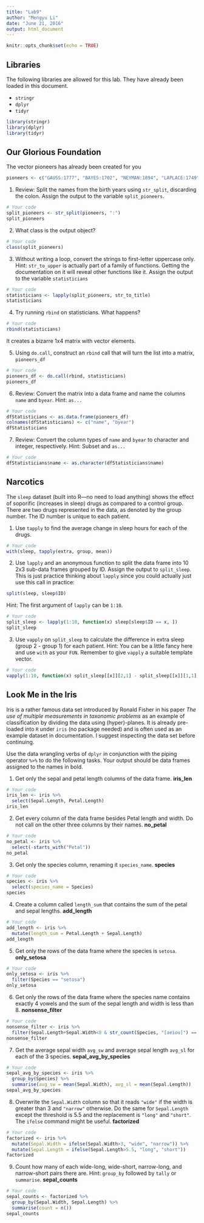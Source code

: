 ```yaml
---
title: "Lab9"
author: "Mengyu Li"
date: "June 21, 2016"
output: html_document
---
```



```r
knitr::opts_chunk$set(echo = TRUE)
```

## Libraries

The following libraries are allowed for this lab.  They have already been loaded in this document.

* `stringr`
* `dplyr`
* `tidyr`

```r
library(stringr)
library(dplyr)
library(tidyr)
```


## Our Glorious Foundation

The vector pioneers has already been created for you
```r
pioneers <- c("GAUSS:1777", "BAYES:1702", "NEYMAN:1894", "LAPLACE:1749")
```

1.  Review: Split the names from the birth years using `str_split`, discarding the colon.  Assign the output to the variable `split_pioneers`.
```r
# Your code
split_pioneers <- str_split(pioneers, ":")
split_pioneers
```

2.  What class is the output object?
```r
# Your code
class(split_pioneers)

```
3.  Without writing a loop, convert the strings to first-letter uppercase only.  Hint: `str_to_upper` is actually part of a family of functions.  Getting the documentation on it will reveal other functions like it.  Assign the output to the variable `statisticians`
```r
# Your code
statisticians <- lapply(split_pioneers, str_to_title)
statisticians
```

4.  Try running `rbind` on statisticians.  What happens?
```r
# Your code
rbind(statisticians)
```
It creates a bizarre 1x4 matrix with vector elements.

5.  Using `do.call`, construct an `rbind` call that will turn the list into a matrix, `pioneers_df`
```r
# Your code
pioneers_df <- do.call(rbind, statisticians)
pioneers_df
```

6.  Review: Convert the matrix into a data frame and name the columns `name` and `byear`.  Hint: `as...`
```r
# Your code
dfStatisticians <- as.data.frame(pioneers_df)
colnames(dfStatisticians) <- c("name", "byear") 
dfStatisticians
```

7.  Review: Convert the column types of `name` and `byear` to character and integer, respectively.  Hint: Subset and `as...` 
```r
# Your code
dfStatisticians$name <- as.character(dfStatisticians$name)
```

## Narcotics

The `sleep` dataset (built into R---no need to load anything) shows the effect of soporific (increases in sleep) drugs as compared to a control group.  There are two drugs represented in the data, as denoted by the group number.  The ID number is unique to each patient.

1.  Use `tapply` to find the average change in sleep hours for each of the drugs.
```r
# Your code
with(sleep, tapply(extra, group, mean))
```

2.  Use `lapply` and an anonymous function to split the data frame into 10 2x3 sub-data frames grouped by ID.  Assign the output to `split_sleep`.  This is just practice thinking about `lapply` since you could actually just use this call in practice:
```r
split(sleep, sleep$ID)
```

Hint: The first argument of `lapply` can be `1:10`.
```r
# Your code
split_sleep <- lapply(1:10, function(x) sleep[sleep$ID == x, ])
split_sleep
```

3.  Use `vapply` on `split_sleep` to calculate the difference in extra sleep (group 2 - group 1) for each patient.  Hint: You can be a little fancy here and use `with` as your `FUN`.  Remember to give `vapply` a suitable template vector.
```r
# Your code
vapply(1:10, function(x) split_sleep[[x]][2,1] - split_sleep[[x]][1,1], double(1))
```

## Look Me in the Iris

Iris is a rather famous data set introduced by Ronald Fisher in his paper _The use of multiple measurements in taxonomic problems_ as an example of classification by dividing the data using (hyper)-planes.  It is already pre-loaded into `R` under `iris` (no package needed) and is often used as an example dataset in documentation.  I suggest inspecting the data set before continuing.

Use the data wrangling verbs of `dplyr` in conjunction with the piping operator `%>%` to do the following tasks.  Your output should be data frames assigned to the names in bold.

1.  Get only the sepal and petal length columns of the data frame.  __iris_len__
```r
# Your code
iris_len <- iris %>%
  select(Sepal.Length, Petal.Length)
iris_len
```
2.  Get every column of the data frame besides Petal length and width.  Do not call on the other three columns by their names.  __no_petal__
```r
# Your code
no_petal <- iris %>%
  select(-starts_with("Petal"))
no_petal
```
3.  Get only the species column, renaming it `species_name`.  __species__
```r
# Your code
species <- iris %>%
  select(species_name = Species)
species
```
4.  Create a column called `length_sum` that contains the sum of the petal and sepal lengths.  __add_length__
```r
# Your code
add_length <- iris %>%
  mutate(length_sum = Petal.Length + Sepal.Length)
add_length
```
5.  Get only the rows of the data frame where the species is `setosa`. __only_setosa__
```r
# Your code
only_setosa <- iris %>%
  filter(Species == "setosa")
only_setosa
```
6.  Get only the rows of the data frame where the species name contains exactly 4 vowels and the sum of the sepal length and width is less than 8.  __nonsense_filter__
```r
# Your code
nonsense_filter <- iris %>%
  filter(Sepal.Length+Sepal.Width<8 & str_count(Species, "[aeiou]") == 4)
nonsense_filter
```
7.  Get the average sepal width `avg_sw` and average sepal length `avg_sl` for each of the 3 species.  __sepal_avg_by_species__
```r
# Your code
sepal_avg_by_species <- iris %>%
  group_by(Species) %>%
  summarise(avg_sw = mean(Sepal.Width), avg_sl = mean(Sepal.Length))
sepal_avg_by_species
```
8.  Overwrite the `Sepal.Width` column so that it reads `"wide"` if the width is greater than 3 and `"narrow"` otherwise.  Do the same for `Sepal.Length` except the threshold is 5.5 and the replacement is `"long"` and `"short"`.  The `ifelse` command might be useful.  __factorized__
```r
# Your code
factorized <- iris %>%
  mutate(Sepal.Width = ifelse(Sepal.Width>3, "wide", "narrow")) %>%
  mutate(Sepal.Length = ifelse(Sepal.Length>5.5, "long", "short"))
factorized
```
9.  Count how many of each wide-long, wide-short, narrow-long, and narrow-short pairs there are.  Hint: `group_by` followed by `tally` or `summarise`.  __sepal_counts__
```r
# Your code
sepal_counts <- factorized %>%
  group_by(Sepal.Width, Sepal.Length) %>%
  summarise(count = n())
sepal_counts
```

